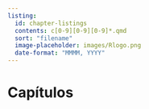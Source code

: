 ```yaml
---
listing: 
  id: chapter-listings
  contents: c[0-9][0-9][0-9]*.qmd
  sort: "filename"
  image-placeholder: images/Rlogo.png
  date-format: "MMMM, YYYY"
---
```


# Capítulos {.unnumbered}

::: {#tutorial-listings}
:::